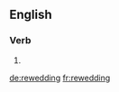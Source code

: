 ==English==

===Verb===
{{head|en}}

# {{present participle of|rewed|lang=en}}

[[de:rewedding]]
[[fr:rewedding]]